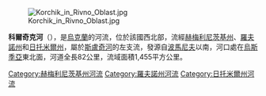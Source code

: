 [[Image:Korchik_in_Rivno_Oblast.jpg|right]]

'''科爾奇克河'''（{{lang-uk|Корчик}}），是[[烏克蘭|烏克蘭]]的河流，位於該國西北部，流經[[赫梅利尼茨基州|赫梅利尼茨基州]]、[[羅夫諾州|羅夫諾州]]和[[日托米爾州|日托米爾州]]，屬於[[斯盧奇河|斯盧奇河]]的左支流，發源自[[波馬尼夫_(舍佩蒂夫卡區)|波馬尼夫]]以南，河口處在[[烏斯季亞_(科列茨區)|烏斯季亞]]東北面，河道全長82公里，流域面積1,455平方公里。

{{DEFAULTSORT:Корчик (притока Случі)}}
[[Category:赫梅利尼茨基州河流|Category:赫梅利尼茨基州河流]]
[[Category:羅夫諾州河流|Category:羅夫諾州河流]]
[[Category:日托米爾州河流|Category:日托米爾州河流]]


{{Ukraine-river-stub}}